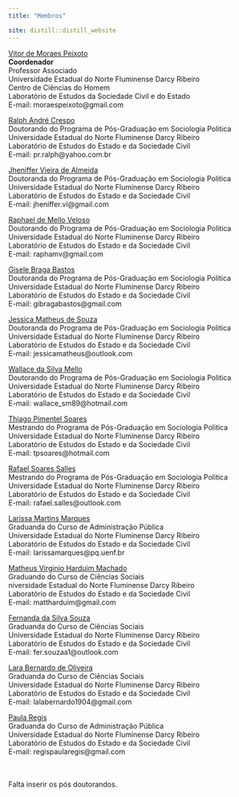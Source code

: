 ```yaml
---
title: "Membros"

site: distill::distill_website
---
```





[Vitor de Moraes Peixoto](http://lattes.cnpq.br/4676437210734787)  <br/> \hfill\break
**Coordenador** <br/> \hfill\break
Professor Associado <br/> \hfill\break
Universidade Estadual do Norte Fluminense Darcy Ribeiro <br/> \hfill\break
Centro de Ciências do Homem <br/> \hfill\break
Laboratório de Estudos da Sociedade Civil e do Estado <br/> \hfill\break
E-mail: moraespeixoto@gmail.com <br/> \hfill\break

[Ralph André Crespo](http://lattes.cnpq.br/7250750885312461) <br/> \hfill\break
Doutorando do Programa de Pós-Graduação em Sociologia Politica <br/> \hfill\break
Universidade Estadual do Norte Fluminense Darcy Ribeiro <br/> \hfill\break
Laboratório de Estudos do Estado e da Sociedade Civil <br/> \hfill\break
E-mail: pr.ralph@yahoo.com.br <br/> \hfill\break

[Jheniffer Vieira de Almeida](http://lattes.cnpq.br/1477388811747167) <br/> \hfill\break
Doutoranda do Programa de Pós-Graduação em Sociologia Politica <br/> \hfill\break
Universidade Estadual do Norte Fluminense Darcy Ribeiro <br/> \hfill\break
Laboratório de Estudos do Estado e da Sociedade Civil <br/> \hfill\break
E-mail: jheniffer.vi@gmail.com <br/> \hfill\break

[Raphael de Mello Veloso](http://lattes.cnpq.br/9433034841064768) <br/> \hfill\break
Doutorando do Programa de Pós-Graduação em Sociologia Politica <br/> \hfill\break
Universidade Estadual do Norte Fluminense Darcy Ribeiro <br/> \hfill\break
Laboratório de Estudos do Estado e da Sociedade Civil <br/> \hfill\break
E-mail: raphamv@gmail.com  <br/> \hfill\break

[Gisele Braga Bastos](http://lattes.cnpq.br/1675744772217864) <br/> \hfill\break
Doutoranda do Programa de Pós-Graduação em Sociologia Politica <br/> \hfill\break
Universidade Estadual do Norte Fluminense Darcy Ribeiro <br/> \hfill\break
Laboratório de Estudos do Estado e da Sociedade Civil <br/>\hfill\break
E-mail: gibragabastos@gmail.com <br/> \hfill\break

[Jessica Matheus de Souza](http://lattes.cnpq.br/6717255818088404) <br/> \hfill\break
Doutoranda do Programa de Pós-Graduação em Sociologia Politica <br/> \hfill\break
Universidade Estadual do Norte Fluminense Darcy Ribeiro <br/> \hfill\break
Laboratório de Estudos do Estado e da Sociedade Civil <br/> \hfill\break
E-mail: jessicamatheus@outlook.com  <br/> \hfill\break

[Wallace da Silva Mello](http://lattes.cnpq.br/8178088513307546) <br/> \hfill\break
Doutorando do Programa de Pós-Graduação em Sociologia Politica <br/> \hfill\break
Universidade Estadual do Norte Fluminense Darcy Ribeiro <br/> \hfill\break
Laboratório de Estudos do Estado e da Sociedade Civil <br/> \hfill\break
E-mail: wallace_sm89@hotmail.com <br/> \hfill\break

[Thiago Pimentel Soares](http://lattes.cnpq.br/5038496684551538) <br/> \hfill\break
Mestrando do Programa de Pós-Graduação em Sociologia Politica <br/> \hfill\break
Universidade Estadual do Norte Fluminense Darcy Ribeiro <br/> \hfill\break
Laboratório de Estudos do Estado e da Sociedade Civil <br/> \hfill\break
E-mail: tpsoares@hotmail.com <br/> \hfill\break

[Rafael Soares Salles](http://lattes.cnpq.br/6781198318316057) <br/> \hfill\break
Mestrando do Programa de Pós-Graduação em Sociologia Politica <br/> \hfill\break
Universidade Estadual do Norte Fluminense Darcy Ribeiro <br/> \hfill\break
Laboratório de Estudos do Estado e da Sociedade Civil <br/> \hfill\break 
E-mail: rafael.salles@outlook.com <br/> \hfill\break

[Larissa Martins Marques](http://lattes.cnpq.br/8424422005329610) <br/> \hfill\break
Graduanda do Curso de Administração Pública <br/> \hfill\break
Universidade Estadual do Norte Fluminense Darcy Ribeiro  <br/> \hfill\break
Laboratório de Estudos do Estado e da Sociedade Civil <br/> \hfill\break
E-mail: larissamarques@pq.uenf.br <br/> \hfill\break

[Matheus Virginio Harduim Machado](http://lattes.cnpq.br/6781198318316057) <br/> \hfill\break
Graduando do Curso de Ciências Sociais <br/> \hfill\break
niversidade Estadual do Norte Fluminense Darcy Ribeiro  <br/> \hfill\break
Laboratório de Estudos do Estado e da Sociedade Civil <br/> \hfill\break
E-mail: mattharduim@gmail.com <br/> \hfill\break

[Fernanda da Silva Souza](http://lattes.cnpq.br/7181203038300743) <br/> \hfill\break
Graduanda do Curso de Ciências Sociais <br/> \hfill\break
Universidade Estadual do Norte Fluminense Darcy Ribeiro <br/> \hfill\break
Laboratório de Estudos do Estado e da Sociedade Civil <br/> \hfill\break
E-mail: fer.souzaa1@outlook.com <br/> \hfill\break

[Lara Bernardo de Oliveira](http://lattes.cnpq.br/6943283489647623) <br/> \hfill\break
Graduanda do Curso de Ciências Sociais <br/> \hfill\break 
Universidade Estadual do Norte Fluminense Darcy Ribeiro <br/> \hfill\break
Laboratório de Estudos do Estado e da Sociedade Civil <br/> \hfill\break
E-mail: lalabernardo1904@gmail.com <br/> \hfill\break

[Paula Regis]() <br/> \hfill\break
Graduanda do Curso de Administração Pública <br/> \hfill\break
Universidade Estadual do Norte Fluminense Darcy Ribeiro <br/> \hfill\break
Laboratório de Estudos do Estado e da Sociedade Civil <br/> \hfill\break
E-mail: regispaularegis@gmail.com <br/>\hfill\break

<br/><br/> \hfill\break \hfill\break
Falta inserir os pós doutorandos.
<br/><br/> \hfill\break \hfill\break
